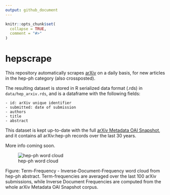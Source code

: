 ```yaml
---
output: github_document
---
```


<!-- README.md is generated from README.Rmd. Please edit that file -->

```r
knitr::opts_chunk$set(
  collapse = TRUE,
  comment = "#>"
)
```

# hepscrape

<!-- badges: start -->
<!-- badges: end -->

This repository automatically scrapes [arXiv](https://arxiv.org/) on a daily basis, for new articles in the hep-ph category (also crossposted). 

The resulting dataset is stored in R serialized data format (.rds) in `data/hep_arxiv.rds`, and is a dataframe with the following fields:

```
- id: arXiv unique identifier
- submitted: date of submission
- authors
- title
- abstract
```

This dataset is kept up-to-date with the full [arXiv Metadata OAI Snapshot](https://www.kaggle.com/Cornell-University/arxiv), and it contains all arXiv:hep-ph records over the last 30 years.

More info coming soon.

![hep-ph word cloud](https://raw.githubusercontent.com/vgherard/hepscrape/master/img/cloud.png)

Figure: Term-Frequency - Inverse-Document-Frequency word cloud from hep-ph abstract. Term-frequencies are averaged over the last 100 arXiv submissions, while Inverse Document Frequencies are computed from the whole arXiv Metadata OAI Snapshot corpus.
